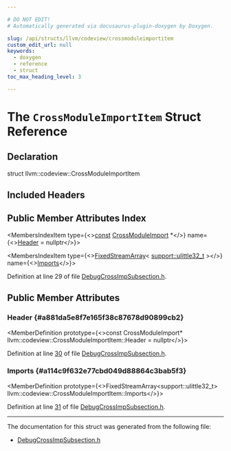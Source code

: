 ```yaml
---

# DO NOT EDIT!
# Automatically generated via docusaurus-plugin-doxygen by Doxygen.

slug: /api/structs/llvm/codeview/crossmoduleimportitem
custom_edit_url: null
keywords:
  - doxygen
  - reference
  - struct
toc_max_heading_level: 3

---
```





# The `CrossModuleImportItem` Struct Reference

<DoxygenPage pluginConfig={pluginConfig}>



## Declaration

<CodeBlock>struct llvm::codeview::CrossModuleImportItem</CodeBlock>

## Included Headers

<IncludesList>
<IncludesListItem
  filePath="llvm/DebugInfo/CodeView/DebugCrossImpSubsection.h"
  permalink="/docs/api/files/include/include/llvm/include/llvm/debuginfo/include/llvm/debuginfo/codeview/debugcrossimpsubsection-h"
  isLocal="true" />
</IncludesList>

## Public Member Attributes Index

<MembersIndex>

<MembersIndexItem
  type={<><a href="/docs/api/files/lib/lib/target/lib/target/aarch64/aarch64promoteconstant-cpp/#a90f8350fecae261c25be85d38b451bff">const</a> <a href="/docs/api/structs/llvm/codeview/crossmoduleimport">CrossModuleImport</a> &#42;</>}
  name={<><a href="#a881da5e8f7e165f38c87678d90899cb2">Header</a> = nullptr</>}>
</MembersIndexItem>

<MembersIndexItem
  type={<><a href="/docs/api/classes/llvm/fixedstreamarray">FixedStreamArray</a>&lt; <a href="/docs/api/namespaces/llvm/support/#a206b37274fa3e908017da357d12724d1">support::ulittle32&#95;t</a> &gt;</>}
  name={<><a href="#a114c9f632e77cbd049d88864c3bab5f3">Imports</a></>}>
</MembersIndexItem>

</MembersIndex>


Definition at line 29 of file <a href="/docs/api/files/include/include/llvm/include/llvm/debuginfo/include/llvm/debuginfo/codeview/debugcrossimpsubsection-h">DebugCrossImpSubsection.h</a>.

<SectionDefinition>

## Public Member Attributes

### Header {#a881da5e8f7e165f38c87678d90899cb2}

<MemberDefinition
  prototype={<>const CrossModuleImport&#42; llvm::codeview::CrossModuleImportItem::Header = nullptr</>}>

Definition at line <a href="/docs/api/files/include/include/llvm/include/llvm/debuginfo/include/llvm/debuginfo/codeview/debugcrossimpsubsection-h/#l00030">30</a> of file <a href="/docs/api/files/include/include/llvm/include/llvm/debuginfo/include/llvm/debuginfo/codeview/debugcrossimpsubsection-h">DebugCrossImpSubsection.h</a>.
</MemberDefinition>

### Imports {#a114c9f632e77cbd049d88864c3bab5f3}

<MemberDefinition
  prototype={<>FixedStreamArray&lt;support::ulittle32&#95;t&gt; llvm::codeview::CrossModuleImportItem::Imports</>}>

Definition at line <a href="/docs/api/files/include/include/llvm/include/llvm/debuginfo/include/llvm/debuginfo/codeview/debugcrossimpsubsection-h/#l00031">31</a> of file <a href="/docs/api/files/include/include/llvm/include/llvm/debuginfo/include/llvm/debuginfo/codeview/debugcrossimpsubsection-h">DebugCrossImpSubsection.h</a>.
</MemberDefinition>

</SectionDefinition>

<hr/>

The documentation for this struct was generated from the following file:

<ul>
<li><a href="/docs/api/files/include/include/llvm/include/llvm/debuginfo/include/llvm/debuginfo/codeview/debugcrossimpsubsection-h">DebugCrossImpSubsection.h</a></li>
</ul>

</DoxygenPage>

